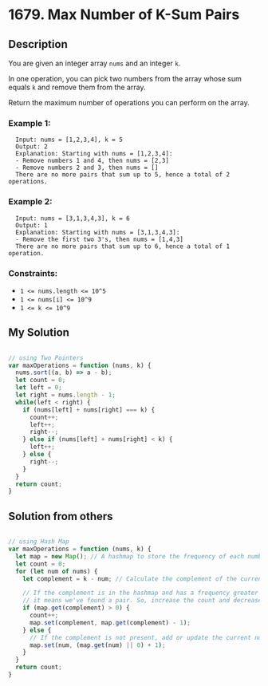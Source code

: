 # 1679. Max Number of K-Sum Pairs

## Description
You are given an integer array `nums` and an integer `k`.

In one operation, you can pick two numbers from the array whose sum equals `k` and remove them from the array.

Return the maximum number of operations you can perform on the array.

### Example 1:
```
  Input: nums = [1,2,3,4], k = 5
  Output: 2
  Explanation: Starting with nums = [1,2,3,4]:
  - Remove numbers 1 and 4, then nums = [2,3]
  - Remove numbers 2 and 3, then nums = []
  There are no more pairs that sum up to 5, hence a total of 2 operations.
```

### Example 2:
```
  Input: nums = [3,1,3,4,3], k = 6
  Output: 1
  Explanation: Starting with nums = [3,1,3,4,3]:
  - Remove the first two 3's, then nums = [1,4,3]
  There are no more pairs that sum up to 6, hence a total of 1 operation.
``` 

### Constraints:
- `1 <= nums.length <= 10^5`
- `1 <= nums[i] <= 10^9`
- `1 <= k <= 10^9`

## My Solution
```js

// using Two Pointers
var maxOperations = function (nums, k) {
  nums.sort((a, b) => a - b);
  let count = 0;
  let left = 0;
  let right = nums.length - 1;
  while(left < right) {
    if (nums[left] + nums[right] === k) {
      count++;
      left++;
      right--;
    } else if (nums[left] + nums[right] < k) {
      left++;
    } else {
      right--;
    }
  }
  return count;
}

```

## Solution from others
```js

// using Hash Map
var maxOperations = function (nums, k) {
  let map = new Map(); // A hashmap to store the frequency of each number
  let count = 0;
  for (let num of nums) {
    let complement = k - num; // Calculate the complement of the current number that would sum up to k

    // If the complement is in the hashmap and has a frequency greater than 0,
    // it means we've found a pair. So, increase the count and decrease the frequency of the complement.
    if (map.get(complement) > 0) {
      count++;
      map.set(complement, map.get(complement) - 1);
    } else {
      // If the complement is not present, add or update the current number's frequency in the hashmap.
      map.set(num, (map.get(num) || 0) + 1);
    }
  }
  return count;
}

```